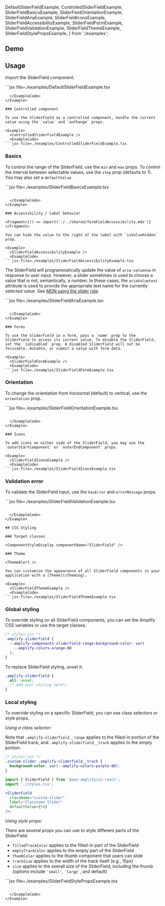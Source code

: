 
  DefaultSliderFieldExample,
  ControlledSliderFieldExample,
  SliderFieldBasicsExample,
  SliderFieldOrientationExample,
  SliderFieldAriaExample,
  SliderFieldIconsExample,
  SliderFieldAccessibilityExample,
  SliderFieldFormExample,
  SliderFieldValidationExample,
  SliderFieldThemeExample,
  SliderFieldStylePropsExample,
} from './examples';


## Demo

<SliderFieldDemo />

## Usage

Import the SliderField component.

<Example>
  <DefaultSliderFieldExample />
  <ExampleCode>
```jsx file=./examples/DefaultSliderFieldExample.tsx

````
  </ExampleCode>
</Example>

### Controlled component

To use the SliderField as a controlled component, handle the current value using the `value` and `onChange` props.

<Example>
  <ControlledSliderFieldExample />
  <ExampleCode>
```jsx file=./examples/ControlledSliderFieldExample.tsx

````

  </ExampleCode>
</Example>

### Basics

To control the range of the SliderField, use the `min` and `max` props. To control the interval between selectable values, use the `step` prop (defaults to 1). You may also set a `defaultValue`.

<Example>
  <SliderFieldBasicsExample />
  <ExampleCode>
```jsx file=./examples/SliderFieldBasicsExample.tsx

````

  </ExampleCode>
</Example>

### Accessibility / Label behavior

<Fragment>{() => import('./../shared/formFieldAccessibility.mdx')}</Fragment>

You can hide the value to the right of the label with `isValueHidden` prop.

<Example>
  <SliderFieldAccessibilityExample />
  <ExampleCode>
```jsx file=./examples/SliderFieldAccessibilityExample.tsx

````

  </ExampleCode>
</Example>

The SliderField will programmatically update the value of `aria-valuenow` in response to user input. However, a slider sometimes is used to choose a value that is not, semantically, a number. In these cases, the `ariaValuetext` attribute is used to provide the appropriate text name for the currently selected value. See [MDN using the slider role](https://developer.mozilla.org/en-US/docs/Web/Accessibility/ARIA/ARIA_Techniques/Using_the_slider_role).

<Example>
  <SliderFieldAriaExample />
  <ExampleCode>
```jsx file=./examples/SliderFieldAriaExample.tsx

````

  </ExampleCode>
</Example>

### Forms

To use the SliderField in a form, pass a `name` prop to the SliderField to access its current value. To disable the SliderField, set the `isDisabled` prop. A disabled SliderField will not be focusable, mutable, or submit a value with form data.

<Example>
  <SliderFieldFormExample />
  <ExampleCode>
```jsx file=./examples/SliderFieldFormExample.tsx

````

  </ExampleCode>
</Example>

### Orientation

To change the orientation from horizontal (default) to vertical, use the `orientation` prop.

<Example>
  <SliderFieldOrientationExample />
  <ExampleCode>
```jsx file=./examples/SliderFieldOrientationExample.tsx

````

  </ExampleCode>
</Example>

### Icons

To add icons on either side of the SliderField, you may use the `outerStartComponent` or `outerEndComponent` props.

<Example>
  <SliderFieldIconsExample />
  <ExampleCode>
```jsx file=./examples/SliderFieldIconsExample.tsx

````

  </ExampleCode>
</Example>

### Validation error

To validate the SliderField input, use the `hasError` and `errorMessage` props.

<Example>
  <SliderFieldValidationExample />
  <ExampleCode>
```jsx file=./examples/SliderFieldValidationExample.tsx

````

  </ExampleCode>
</Example>

## CSS Styling

### Target classes

<ComponentStyleDisplay componentName="SliderField" />

### Theme

<ThemeAlert />

You can customize the appearance of all SliderField components in your application with a [Theme](/theming).

<Example>
  <SliderFieldThemeExample />
  <ExampleCode>
```jsx file=./examples/SliderFieldThemeExample.tsx

````

  </ExampleCode>
</Example>

### Global styling

To override styling on all SliderField components, you can set the Amplify CSS variables or use the target classes.

<Example>
  <SliderField
    className="global-styling-slider"
    label="Globally Styled Slider"
    defaultValue={50}
  />
</Example>

```css
/* styles.css */
.amplify-sliderfield {
  --amplify-components-sliderfield-range-background-color: var(
    --amplify-colors-orange-60
  );
}
```

To replace SliderField styling, unset it:

```css
.amplify-sliderfield {
  all: unset;
  /* Add your styling here*/
}
```

### Local styling

To override styling on a specific SliderField, you can use class selectors or style props.

_Using a class selector:_

Note that `.amplify-sliderfield__range` applies to the filled-in portion of the SliderField track, and `.amplify-sliderfield__track` applies to the empty portion.

<Example>
  <SliderField
    className="custom-slider"
    label="Classname Slider"
    defaultValue={50}
  />
</Example>

```css
/* styles.css */
.custom-slider .amplify-sliderfield__track {
  background-color: var(--amplify-colors-purple-80);
}
```

```jsx
import { SliderField } from '@aws-amplify/ui-react';
import './styles.css';

<SliderField
  className="custom-slider"
  label="Classname Slider"
  defaultValue={50}
/>;
```

_Using style props:_

There are several props you can use to style different parts of the SliderField:

- `filledTrackColor` applies to the filled-in part of the SliderField
- `emptyTrackColor` applies to the empty part of the SliderField
- `thumbColor` applies to the thumb component that users can slide
- `trackSize` applies to the width of the track itself (e.g., 15px)
- `size` applies to the overall size of the SliderField, including the thumb (options include `'small'`, `'large'`, and default)

<Example>
  <SliderFieldStylePropsExample />
  <ExampleCode>
```jsx file=./examples/SliderFieldStylePropsExample.tsx

```

  </ExampleCode>
</Example>

```
